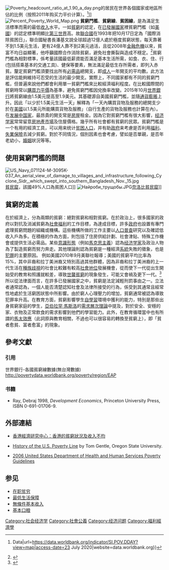 {{NoteTA
|G1=地名
|1 = zh-hk:貧窮門檻; zh-cn:贫困线;
|2 = zh-hans:界定; zh-hant:釐定; zh-hk:釐定;
|3 = zh-hans:内罗毕; zh-hant:奈洛比; zh-hk:奈羅比; zh-tw:奈洛比; zh-mo:奈羅比;
|4 = zh-hans:肯尼亚; zh-hant:肯亞; zh-hk:肯雅; zh-tw:肯亞; zh-mo:肯雅;
}}
{{各地中文名
 | left
 | t     = 1
 | name  = poverty threshold
 | cn    = 贫困线
 | hk    = 貧窮門檻、貧窮線
}}
[[File:Poverty_headcount_ratio_at_1.90_a_day.png|thumb]]的居民在世界各個國家或地區所佔的比例（按照2011年购买力平价计算）。<ref>{{Cite web|title=Poverty headcount ratio at $1.90 a day (2011 PPP) (% of population) {{!}} Data|url=https://data.worldbank.org/indicator/SI.POV.DDAY?view=map|access-date=23 July 2020|website=data.worldbank.org}}</ref>]]
[[File:Percent_Poverty_World_Map.png|thumb]]
'''貧窮門檻'''、'''貧窮線'''、'''貧困線'''，是為滿足生活標準而需的最低[[收入|收入]]水平。一如[[貧窮|貧窮]]的認定，在[[已發展國家|已發展國家]]裡貧窮門檻（如[[美國|美國]]）的認定標準明顯比[[第三世界|第三世界]]高。故[[聯合國|聯合國]]在1993年把10月17日定為「國際消除貧困日」，聯合國秘書長潘基文說全球超過12億人處於極度貧窮狀態，每天靠著不到1.5美元生活，更有24億人靠不到2美元過活，且從2008年[[金融危機|金融危機]]以來，貧富不均日益顯著，他呼籲國際合作消除貧窮，避免社會撕裂與造成不穩定。<ref>{{Cite web |url=http://news.ltn.com.tw/news/focus/paper/822762 |title=全球12億窮人，每天不到新台幣38元過活 |access-date=2014-10-19 |archive-date=2021-01-19 |archive-url=https://web.archive.org/web/20210119094845/https://news.ltn.com.tw/news/focus/paper/822762 |dead-url=no }}</ref>貧窮門檻為相對標準，係考量該國最低薪資能否滿足基本生活所需，如食、衣、住、行(包括搭乘基本的交通工具)、健保等要素，無法滿足最低生存所需者，即列入赤貧。釐定貧窮門檻須要找出所有[[必需品|必需品]]總開支，即[[成人|成人]]一年開支的平均數。此方法是評估能夠維持可忍受的生活的最少開支。實際上，不同國家都有不同的貧窮門檻，但普遍來說他們都會利用單一貧窮門檻來比較經濟福利程度。在比較國際間的貧窮時常以[[購買力平價|購買力平價]]為基準，避免貧窮門檻因兌換率改變。2015年10月[[世界銀行|世界銀行]]將貧窮線由1.5美元提高至1.9美元。其基礎源自美國貧窮門檻，並隨[[通貨膨脹|通貨膨脹]]上升。因此「以少於1.5美元生活一天」解釋為「一天內購買貨物及服務的總開支少於在[[美國|美國]]以1.5美元所能購買貨物及服務」（自行生產的貨物及服務也計算在內）。在[[发展中国家|发展中国家]]，最昂貴的開支常是[[房屋|房屋]]租金。因為它對貧窮門檻有很大影響，[[经济学家|经济学家]]常常留意[[房地產市場|房地產市場]]及住屋價格。幾乎所有社會都有貧窮的民眾。貧窮門檻是一个有用的經濟工具，可以用来统计[[贫困人口|贫困人口]]，并有助[[政府|政府]]来考慮是否利用[[福利|福利]]、[[失業保險|失業保險]]去減少貧窮。對於不同情況，個別因素也會考慮，譬如是否單親，是否年老幼小，[[婚姻|婚姻]]狀況等等。

== 使用貧窮門檻的問題 ==
[[File:US_Navy_071124-M-3095K-037_An_aerial_view_of_damage_to_villages_and_infrastructure_following_Cyclone_Sidr,_which_swept_into_southern_Bangladesh_Nov._15.jpg|thumb]][[貧民窟|貧民窟]]，該國49%人口為貧困人口]]
[[File:Найроби_трущобы.JPG|thumb]][[奈洛比|奈洛比]][[貧民窟|貧民窟]]]]

== 貧窮的定義 ==
在於經濟上，分為兩類的貧窮：絕對貧窮和相對貧窮。在於政治上，很多國家的政府以對抗及消滅貧窮為[[社會福利|社會福利]]的工作目標，為達成目標，許多[[政府|政府]]也設置有專門處理貧窮問題的組織或機構。這些機構所做的工作主要以[[人口普查|人口普查]]研究以及確認低收入戶為多。在積極的作為方面，則包括了住房供給計劃、社會津貼、特殊工作機會或提供生活必需品。某些[[意識形態|意識形態]]（例如[[馬克思主義|馬克思主義]]）認為[[经济学家|经济学家]]及政治人物為了製造貧窮而努力奔走。其他理論則認為貧窮是一種經濟[[系統|系統]]失敗的徵象，也是[[犯罪|犯罪]]的主要原因。 例如美國2010年9月美聯社報導；美國的貧窮平均比率為15%，其中非裔和拉丁美洲裔又特別高過其他群體，因為非裔和拉丁美洲裔的上一代生活在[[種族歧視|種族歧視]]的社會比較難有較高[[社會地位|社會地位]]發展機會，從而使下一代從出生開始受的教育和照護就較差，導致[[世襲貧窮|世襲貧窮]]的現象發生，可能又會禍及更下一代。<ref>{{Cite web |url=http://udn.com/NEWS/WORLD/WOR6/5844424.shtml |title=美國貧窮線上升 |access-date=2010-09-12 |archive-date=2010-09-14 |archive-url=https://web.archive.org/web/20100914225037/http://udn.com/NEWS/WORLD/WOR6/5844424.shtml |dead-url=no }}</ref>所以從法律面而言，在許多已發展國家之中，貧窮是法定減輕刑罰事由之一。立法者通常認為，一個人能否清楚認知社會及法律所接受的行為，係受到其通常且經常性地處於生活窮困狀態中所影響。由於窮人心理壓力的增加，貧窮通常被認為導致犯罪率升高。在教育方面，貧窮影響學生[[自主學習|自學習]]環境中獲利的能力，特別是那些出身貧窮家庭的學生，[[亞伯拉罕·馬斯洛|亞伯拉罕·馬斯洛]]的[[需求層次理論|需求層次理論]]中提及，對於安全、安穩的家、衣物及正常飲食的需求影響到他們的學習能力。此外，在教育循環當中也有所謂的[[馬太效應|馬太效應]]（此詞原與教育相關，不過也可以很容易的轉換至貧窮上），即「貧者愈貧、富者愈富」的現象。

== 參考文獻 ==
=== 引用 ===

世界銀行-各國貧窮線數據(無台灣數據) http://povertydata.worldbank.org/poverty/region/EAP {{Wayback|url=http://povertydata.worldbank.org/poverty/region/EAP |date=20171009030237 }}
{{reflist}}
=== 书籍 ===
* Ray, Debraj 1998, ''Development Economics'', Princeton University Press, ISBN 0-691-01706-9.

== 外部連結 ==
* [https://web.archive.org/web/20070306144249/http://www.hku.hk/hkcer/articles/v42/clui.htm 香港經濟研究中心：香港的貧窮狀況及收入不均]
* {{en}}[https://web.archive.org/web/20051104042100/http://eesc.orst.edu/agcomwebfile/edmat/html/em/em8743/part1/officialgovt.html History of the U.S. Poverty Line] by Tom Gentle, Oregon State University.
* {{en}}[http://aspe.hhs.gov/poverty/06poverty.shtml 2006 United States Department of Health and Human Services Poverty Guidelines] {{Wayback|url=http://aspe.hhs.gov/poverty/06poverty.shtml |date=20150324050134 }}

== 参见 ==
* [[在职贫穷|在职贫穷]]
* [[最低生活保障|最低生活保障]]
* [[無條件基本收入|無條件基本收入]]
* [[基本口粮|基本口粮]]

[[Category:社会经济学|Category:社会经济学]]
[[Category:社會公義|Category:社會公義]]
[[Category:经济问题|Category:经济问题]]
[[Category:福利經濟學|Category:福利經濟學]]